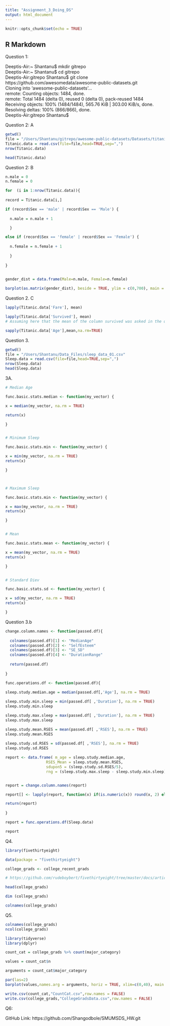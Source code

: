 ```yaml
---
title: "Assignment_3_Doing_DS"
output: html_document
---
```


```r
knitr::opts_chunk$set(echo = TRUE)
```

## R Markdown


Question 1: 

Deeptis-Air:~ Shantanu$ mkdir gitrepo <br />
Deeptis-Air:~ Shantanu$ cd gitrepo <br />
Deeptis-Air:gitrepo Shantanu$ git clone https://github.com/awesomedata/awesome-public-datasets.git <br />
Cloning into 'awesome-public-datasets'... <br />
remote: Counting objects: 1484, done. <br />
remote: Total 1484 (delta 0), reused 0 (delta 0), pack-reused 1484 <br />
Receiving objects: 100% (1484/1484), 565.76 KiB | 303.00 KiB/s, done. <br />
Resolving deltas: 100% (866/866), done. <br />
Deeptis-Air:gitrepo Shantanu$ <br />

Question 2: A

```r

getwd()
file = "/Users/Shantanu/gitrepo/awesome-public-datasets/Datasets/titanic.csv"
Titanic.data = read.csv(file=file,head=TRUE,sep=",")
nrow(Titanic.data)

head(Titanic.data)
```

Question 2: B

```r

n.male = 0
n.female = 0

for  (i in 1:nrow(Titanic.data)){
  
record = Titanic.data[i,] 

if (record$Sex == 'male' | record$Sex == 'Male') {
  
  n.male = n.male + 1

  }

else if (record$Sex == 'female' | record$Sex == 'Female') {  
  
  n.female = n.female + 1
    
  }
  
}
  

gender_dist = data.frame(Male=n.male, Female=n.female)

barplot(as.matrix(gender_dist), beside = TRUE, ylim = c(0,700), main = 'Gender Distribition')
```

Question 2. C

```r

lapply(Titanic.data['Fare'], mean)

lapply(Titanic.data['Survived'], mean)
# Assuming here that the mean of the column survived was asked in the question

sapply(Titanic.data['Age'],mean,na.rm=TRUE)


```

Question 3.

```r

getwd()
file = "/Users/Shantanu/Data_Files/sleep_data_01.csv"
Sleep.data = read.csv(file=file,head=TRUE,sep=",")
nrow(Sleep.data)
head(Sleep.data)


```


3A.



```r




# Median Age

func.basic.stats.median <- function(my_vector) {

x = median(my_vector, na.rm = TRUE)

return(x)

}


# Minimum Sleep

func.basic.stats.min <- function(my_vector) {

x = min(my_vector, na.rm = TRUE)
return(x)

}



# Maximum Sleep

func.basic.stats.min <- function(my_vector) {

x = max(my_vector, na.rm = TRUE)
return(x)

}


# Mean

func.basic.stats.mean <- function(my_vector) {

x = mean(my_vector, na.rm = TRUE)
return(x)

} 


# Standard Diev

func.basic.stats.sd <- function(my_vector) {

x = sd(my_vector, na.rm = TRUE)
return(x)

} 


```

Question 3.b

```r


change.column.names <- function(passed.df){
  
  colnames(passed.df)[1] <- "MedianAge"
  colnames(passed.df)[2] <- "SelfEsteem"
  colnames(passed.df)[3] <- "SE_SD"
  colnames(passed.df)[4] <- "DurationRange"
  
  return(passed.df)
  
}

func.operations.df <- function(passed.df){
  
sleep.study.median.age = median(passed.df[,'Age'], na.rm = TRUE)

sleep.study.min.sleep = min(passed.df[ ,'Duration'], na.rm = TRUE)
sleep.study.min.sleep

sleep.study.max.sleep = max(passed.df[ ,'Duration'], na.rm = TRUE)
sleep.study.max.sleep

sleep.study.mean.RSES = mean(passed.df[ ,'RSES'], na.rm = TRUE)
sleep.study.mean.RSES
 
sleep.study.sd.RSES = sd(passed.df[ ,'RSES'], na.rm = TRUE)
sleep.study.sd.RSES

report <- data.frame( m_age = sleep.study.median.age,
                  RSES_Mean = sleep.study.mean.RSES,
                  sdupon5 = (sleep.study.sd.RSES/5),
                  rng = (sleep.study.max.sleep - sleep.study.min.sleep))


report = change.column.names(report)

report[] <- lapply(report, function(x) if(is.numeric(x)) round(x, 2) else x)

return(report)
  
}

report = func.operations.df(Sleep.data)

report

```

Q4.


```r

library(fivethirtyeight)

data(package = "fivethirtyeight")

college_grads <- college_recent_grads

# https://github.com/rudeboybert/fivethirtyeight/tree/master/docs/articles

head(college_grads)

dim (college_grads)

colnames(college_grads)

```

Q5.

```r

colnames(college_grads)
ncol(college_grads)

library(tidyverse)
library(dplyr)

count_cat = college_grads %>% count(major_category)

values = count_cat$n

arguments = count_cat$major_category

par(las=2)
barplot(values,names.arg = arguments, horiz = TRUE, xlim=c(0,40), main = 'Graduate College Category Counts')

write.csv(count_cat,"CountCat.csv",row.names = FALSE)
write.csv(college_grads,"CollegeGradsData.csv",row.names = FALSE)


```

Q6:

GitHub Link: https://github.com/Shangodbole/SMUMSDS_HW.git















